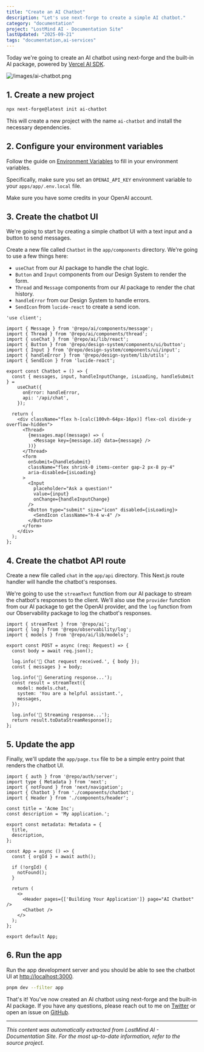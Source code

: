 ```yaml
---
title: "Create an AI Chatbot"
description: "Let's use next-forge to create a simple AI chatbot."
category: "documentation"
project: "LostMind AI - Documentation Site"
lastUpdated: "2025-09-21"
tags: "documentation,ai-services"
---
```


Today we're going to create an AI chatbot using next-forge and the built-in AI package, powered by [Vercel AI SDK](https://sdk.vercel.ai/).

![/images/ai-chatbot.png](/images/ai-chatbot.png)

## 1. Create a new project

```bash title="Terminal"
npx next-forge@latest init ai-chatbot
```

This will create a new project with the name `ai-chatbot` and install the necessary dependencies.

## 2. Configure your environment variables

Follow the guide on [Environment Variables](/docs/setup/env) to fill in your environment variables.

Specifically, make sure you set an `OPENAI_API_KEY` environment variable to your `apps/app/.env.local` file.

<Tip>Make sure you have some credits in your OpenAI account.</Tip>

## 3. Create the chatbot UI

We're going to start by creating a simple chatbot UI with a text input and a button to send messages.

Create a new file called `Chatbot` in the `app/components` directory. We're going to use a few things here:

- `useChat` from our AI package to handle the chat logic.
- `Button` and `Input` components from our Design System to render the form.
- `Thread` and `Message` components from our AI package to render the chat history.
- `handleError` from our Design System to handle errors.
- `SendIcon` from `lucide-react` to create a send icon.

```tsx title="apps/app/app/(authenticated)/components/chatbot.tsx"
'use client';

import { Message } from '@repo/ai/components/message';
import { Thread } from '@repo/ai/components/thread';
import { useChat } from '@repo/ai/lib/react';
import { Button } from '@repo/design-system/components/ui/button';
import { Input } from '@repo/design-system/components/ui/input';
import { handleError } from '@repo/design-system/lib/utils';
import { SendIcon } from 'lucide-react';

export const Chatbot = () => {
  const { messages, input, handleInputChange, isLoading, handleSubmit } =
    useChat({
      onError: handleError,
      api: '/api/chat',
    });

  return (
    <div className="flex h-[calc(100vh-64px-16px)] flex-col divide-y overflow-hidden">
      <Thread>
        {messages.map((message) => (
          <Message key={message.id} data={message} />
        ))}
      </Thread>
      <form
        onSubmit={handleSubmit}
        className="flex shrink-0 items-center gap-2 px-8 py-4"
        aria-disabled={isLoading}
      >
        <Input
          placeholder="Ask a question!"
          value={input}
          onChange={handleInputChange}
        />
        <Button type="submit" size="icon" disabled={isLoading}>
          <SendIcon className="h-4 w-4" />
        </Button>
      </form>
    </div>
  );
};
```

## 4. Create the chatbot API route

Create a new file called `chat` in the `app/api` directory. This Next.js route handler will handle the chatbot's responses.

We're going to use the `streamText` function from our AI package to stream the chatbot's responses to the client. We'll also use the `provider` function from our AI package to get the OpenAI provider, and the `log` function from our Observability package to log the chatbot's responses.

```tsx title="apps/app/app/api/chat/route.ts"
import { streamText } from '@repo/ai';
import { log } from '@repo/observability/log';
import { models } from '@repo/ai/lib/models';

export const POST = async (req: Request) => {
  const body = await req.json();

  log.info('🤖 Chat request received.', { body });
  const { messages } = body;

  log.info('🤖 Generating response...');
  const result = streamText({
    model: models.chat,
    system: 'You are a helpful assistant.',
    messages,
  });

  log.info('🤖 Streaming response...');
  return result.toDataStreamResponse();
};
```

## 5. Update the app

Finally, we'll update the `app/page.tsx` file to be a simple entry point that renders the chatbot UI.

```tsx title="apps/app/app/(authenticated)/page.tsx"
import { auth } from '@repo/auth/server';
import type { Metadata } from 'next';
import { notFound } from 'next/navigation';
import { Chatbot } from './components/chatbot';
import { Header } from './components/header';

const title = 'Acme Inc';
const description = 'My application.';

export const metadata: Metadata = {
  title,
  description,
};

const App = async () => {
  const { orgId } = await auth();

  if (!orgId) {
    notFound();
  }

  return (
    <>
      <Header pages={['Building Your Application']} page="AI Chatbot" />
      <Chatbot />
    </>
  );
};

export default App;
```

## 6. Run the app

Run the app development server and you should be able to see the chatbot UI at [http://localhost:3000](http://localhost:3000).

```sh title="Terminal"
pnpm dev --filter app
```

That's it! You've now created an AI chatbot using next-forge and the built-in AI package. If you have any questions, please reach out to me on [Twitter](https://x.com/haydenbleasel) or open an issue on [GitHub](https://github.com/vercel/next-forge).


---
*This content was automatically extracted from LostMind AI - Documentation Site. For the most up-to-date information, refer to the source project.*
